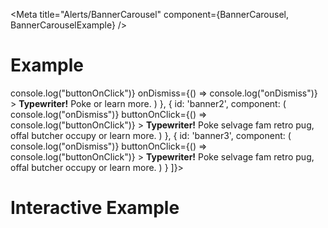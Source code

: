 
<Meta title="Alerts/BannerCarousel" component={BannerCarousel, BannerCarouselExample} />

# Example

<Canvas>
	<Story name="BannerCarousel">
        <BannerCarousel banners={[
			{
				id: 'banner1',
				component: (
					<Banner
						variant="neutral"
						buttonText="Complete Setup"
						buttonOnClick={() => console.log("buttonOnClick")}
						onDismiss={() => console.log("onDismiss")}
					>
						<strong>Typewriter!</strong> Poke or <TextButtonExternal>learn more</TextButtonExternal>.
					</Banner>
				)
			},
			{
				id: 'banner2',
				component: (
					<Banner
						variant="error"
						buttonText="Retry"
						onDismiss={() => console.log("onDismiss")}
						buttonOnClick={() => console.log("buttonOnClick")}
					>
						<strong>Typewriter!</strong> Poke selvage fam retro pug, offal
						butcher occupy or <TextButtonExternal>learn more</TextButtonExternal>.
					</Banner>
				)
			},
			{
				id: 'banner3',
				component: (
					<Banner
						variant="success"
						buttonText="Celebrate good times"
						onDismiss={() => console.log("onDismiss")}
						buttonOnClick={() => console.log("buttonOnClick")}
					>
						<strong>Typewriter!</strong> Poke selvage fam retro pug, offal
						butcher occupy or <TextButtonExternal>learn more</TextButtonExternal>.
					</Banner>
				)
			}
		]}>
        </BannerCarousel>
    </Story>
</Canvas>

# Interactive Example

<Canvas>
	<Story name="BannerCarouselInteractive">
        <BannerCarouselExample />
    </Story>
</Canvas>
